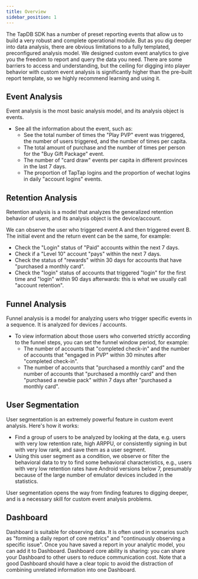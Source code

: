 ```yaml
---
title: Overview
sidebar_position: 1
---
```


The TapDB SDK has a number of preset reporting events that allow us to build a very robust and complete operational module. But as you dig deeper into data analysis, there are obvious limitations to a fully templated, preconfigured analysis model. We designed custom event analytics to give you the freedom to report and query the data you need. There are some barriers to access and understanding, but the ceiling for digging into player behavior with custom event analysis is significantly higher than the pre-built report template, so we highly recommend learning and using it.

## Event Analysis
 
Event analysis is the most basic analysis model, and its analysis object is events.
 
- See all the information about the event, such as: 
  - See the total number of times the "Play PVP" event was triggered, the number of users triggered, and the number of times per capita. 
  - The total amount of purchase and the number of times per person for the "Buy Gift Package" event. 
  - The number of "card draw" events per capita in different provinces in the last 7 days.
  - The proportion of TapTap logins and the proportion of wechat logins in daily "account logins" events.

## Retention Analysis

Retention analysis is a model that analyzes the generalized retention behavior of users, and its analysis object is the device/account.

We can observe the user who triggered event A and then triggered event B. The initial event and the return event can be the same, for example: 
- Check the "Login" status of "Paid" accounts within the next 7 days.
- Check if a "Level 10" account "pays" within the next 7 days.
- Check the status of "rewards" within 30 days for accounts that have "purchased a monthly card".
- Check the "login" status of accounts that triggered "login" for the first time and "login" within 90 days afterwards: this is what we usually call "account retention".

## Funnel Analysis

Funnel analysis is a model for analyzing users who trigger specific events in a sequence. It is analyzed for devices / accounts.

- To view information about those users who converted strictly according to the funnel steps, you can set the funnel window period, for example:
  - The number of accounts that "completed check-in" and the number of accounts that "engaged in PVP" within 30 minutes after "completed check-in".
  - The number of accounts that "purchased a monthly card" and the number of accounts that "purchased a monthly card" and then "purchased a newbie pack" within 7 days after "purchased a monthly card".

  
## User Segmentation 
 
User segmentation is an extremely powerful feature in custom event analysis. Here's how it works: 
 
- Find a group of users to be analyzed by looking at the data, e.g. users with very low retention rate, high ARPPU, or consistently signing in but with very low rank, and save them as a user segment.
- Using this user segment as a condition, we observe or filter the behavioral data to try to find some behavioral characteristics, e.g., users with very low retention rates have Android versions below 7, presumably because of the large number of emulator devices included in the statistics.
 
User segmentation opens the way from finding features to digging deeper, and is a necessary skill for custom event analysis problems.

## Dashboard

Dashboard is suitable for observing data. It is often used in scenarios such as "forming a daily report of core metrics" and "continuously observing a specific issue". Once you have saved a report in your analytic model, you can add it to Dashboard. Dashboard core ability is sharing: you can share your Dashboard to other users to reduce communication cost. Note that a good Dashboard should have a clear topic to avoid the distraction of combining unrelated information into one Dashboard.
